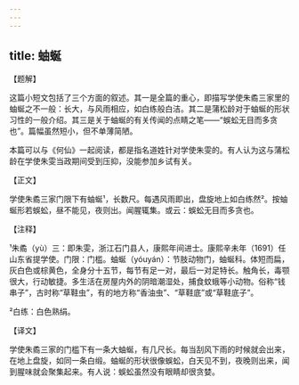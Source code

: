 ```yaml
---
---
---
```

title: 蚰蜒
---




【题解】


这篇小短文包括了三个方面的叙述。其一是全篇的重心，即描写学使朱矞三家里的蚰蜒之不一般：长大，与风雨相应，如白练般白洁。其二是蒲松龄对于蚰蜒的形状习性的一般介绍。其三是关于蚰蜒的有关传闻的点睛之笔——“蜈蚣无目而多贪也”。篇幅虽然短小，但不单薄简陋。

本篇可以与《何仙》一起阅读，都是指名道姓针对学使朱雯的。有人认为这与蒲松龄在学使朱雯当政期间受到压抑，没能参加乡试有关。


【正文】

学使朱矞三家门限下有蚰蜒¹，长数尺。每遇风雨即出，盘旋地上如白练然²。按蚰蜒形若蜈蚣，昼不能见，夜则出。闻腥辄集。或云：蜈蚣无目而多贪也。

【注释】


¹朱矞（yù）三：即朱雯，浙江石门县人，康熙年间进士。康熙辛未年（1691）任山东省提学使。门限：门槛。蚰蜒（yóuyán）：节肢动物门，蚰蜒科。体短而扁，灰白色或棕黄色，全身分十五节，每节有足一对，最后一对足特长。触角长，毒颚很大，行动敏捷。多生活在房屋内外的阴暗潮湿处，捕食蚊蛾等小动物。俗称“钱串子”，古时称“草鞋虫”，有的地方称“香油虫”、“草鞋底”或“草鞋底子”。

²白练：白色熟绢。





【译文】


学使朱矞三家的门槛下有一条大蚰蜒，有几尺长。每当刮风下雨的时候就会出来，在地上盘旋，如同一条白缎。蚰蜒的形状很像蜈蚣，白天见不到，夜晚则出来，闻到腥味就会聚集起来。有人说：蜈蚣虽然没有眼睛却很贪婪。
